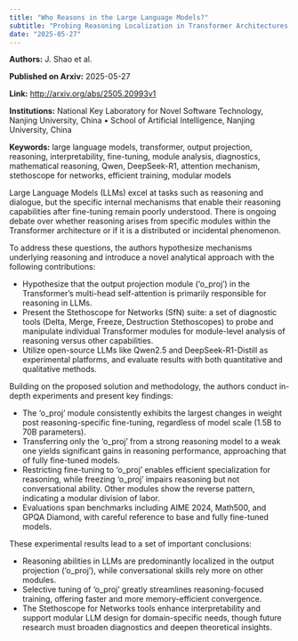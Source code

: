 ```yaml
---
title: "Who Reasons in the Large Language Models?"
subtitle: "Probing Reasoning Localization in Transformer Architectures with Diagnostic Tools"
date: "2025-05-27"
---
```


**Authors:** J. Shao et al.  

**Published on Arxiv:** 2025-05-27  

**Link:** <http://arxiv.org/abs/2505.20993v1>  

**Institutions:** National Key Laboratory for Novel Software Technology, Nanjing University, China • School of Artificial Intelligence, Nanjing University, China  

**Keywords:** large language models, transformer, output projection, reasoning, interpretability, fine-tuning, module analysis, diagnostics, mathematical reasoning, Qwen, DeepSeek-R1, attention mechanism, stethoscope for networks, efficient training, modular models

<!-- Context -->

Large Language Models (LLMs) excel at tasks such as reasoning and dialogue, but the specific internal mechanisms that enable their reasoning capabilities after fine-tuning remain poorly understood. There is ongoing debate over whether reasoning arises from specific modules within the Transformer architecture or if it is a distributed or incidental phenomenon.

To address these questions, the authors hypothesize mechanisms underlying reasoning and introduce a novel analytical approach with the following contributions:

- Hypothesize that the output projection module ('o_proj') in the Transformer's multi-head self-attention is primarily responsible for reasoning in LLMs.
- Present the Stethoscope for Networks (SfN) suite: a set of diagnostic tools (Delta, Merge, Freeze, Destruction Stethoscopes) to probe and manipulate individual Transformer modules for module-level analysis of reasoning versus other capabilities.
- Utilize open-source LLMs like Qwen2.5 and DeepSeek-R1-Distill as experimental platforms, and evaluate results with both quantitative and qualitative methods.

Building on the proposed solution and methodology, the authors conduct in-depth experiments and present key findings:

- The 'o_proj' module consistently exhibits the largest changes in weight post reasoning-specific fine-tuning, regardless of model scale (1.5B to 70B parameters).
- Transferring only the 'o_proj' from a strong reasoning model to a weak one yields significant gains in reasoning performance, approaching that of fully fine-tuned models.
- Restricting fine-tuning to 'o_proj' enables efficient specialization for reasoning, while freezing 'o_proj' impairs reasoning but not conversational ability. Other modules show the reverse pattern, indicating a modular division of labor.
- Evaluations span benchmarks including AIME 2024, Math500, and GPQA Diamond, with careful reference to base and fully fine-tuned models.

These experimental results lead to a set of important conclusions:

- Reasoning abilities in LLMs are predominantly localized in the output projection ('o_proj'), while conversational skills rely more on other modules.
- Selective tuning of 'o_proj' greatly streamlines reasoning-focused training, offering faster and more memory-efficient convergence.
- The Stethoscope for Networks tools enhance interpretability and support modular LLM design for domain-specific needs, though future research must broaden diagnostics and deepen theoretical insights.
